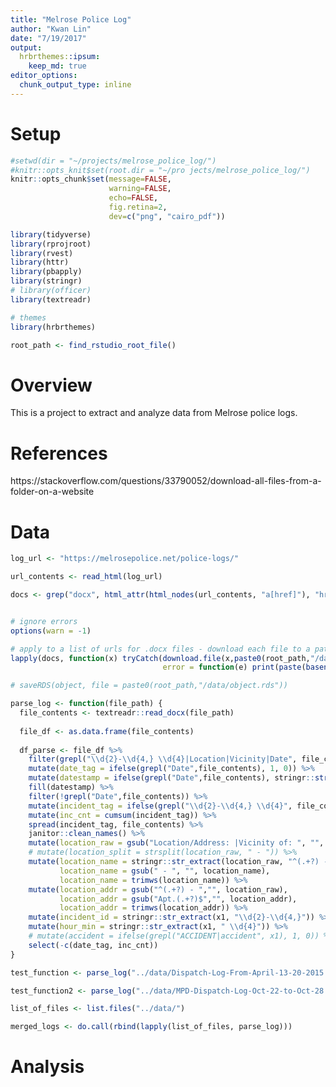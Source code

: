 ```yaml
---
title: "Melrose Police Log"
author: "Kwan Lin"
date: "7/19/2017"
output:
  hrbrthemes::ipsum:
    keep_md: true
editor_options:
  chunk_output_type: inline
---
```


# Setup

```r
#setwd(dir = "~/projects/melrose_police_log/")
#knitr::opts_knit$set(root.dir = "~/pro jects/melrose_police_log/")
knitr::opts_chunk$set(message=FALSE,
                      warning=FALSE,
                      echo=FALSE,
                      fig.retina=2,
                      dev=c("png", "cairo_pdf"))
```

```r
library(tidyverse)
library(rprojroot)
library(rvest)
library(httr)
library(pbapply)
library(stringr)
# library(officer)
library(textreadr)

# themes
library(hrbrthemes)
```

```r
root_path <- find_rstudio_root_file()
```

# Overview

This is a project to extract and analyze data from Melrose police logs.

# References

https://stackoverflow.com/questions/33790052/download-all-files-from-a-folder-on-a-website



# Data

```r
log_url <- "https://melrosepolice.net/police-logs/"

url_contents <- read_html(log_url)

docs <- grep("docx", html_attr(html_nodes(url_contents, "a[href]"), "href"), value=TRUE)


# ignore errors
options(warn = -1)

# apply to a list of urls for .docx files - download each file to a path. includes error handling
lapply(docs, function(x) tryCatch(download.file(x,paste0(root_path,"/data/",basename(x))),
                                  error = function(e) print(paste(basename(x), 'did not work out'))))

# saveRDS(object, file = paste0(root_path,"/data/object.rds"))
```

```r
parse_log <- function(file_path) {
  file_contents <- textreadr::read_docx(file_path)
  
  file_df <- as.data.frame(file_contents)
  
  df_parse <- file_df %>%
    filter(grepl("\\d{2}-\\d{4,} \\d{4}|Location|Vicinity|Date", file_contents)) %>%
    mutate(date_tag = ifelse(grepl("Date",file_contents), 1, 0)) %>%
    mutate(datestamp = ifelse(grepl("Date",file_contents), stringr::str_extract(file_contents, "\\d+/\\d+/\\d+"),NA)) %>%
    fill(datestamp) %>%
    filter(!grepl("Date",file_contents)) %>%
    mutate(incident_tag = ifelse(grepl("\\d{2}-\\d{4,} \\d{4}", file_contents),1,0)) %>%
    mutate(inc_cnt = cumsum(incident_tag)) %>%
    spread(incident_tag, file_contents) %>%
    janitor::clean_names() %>%
    mutate(location_raw = gsub("Location/Address: |Vicinity of: ", "", x0)) %>%
    # mutate(location_split = strsplit(location_raw, " - ")) %>%
    mutate(location_name = stringr::str_extract(location_raw, "^(.+?) - "),
           location_name = gsub(" - ", "", location_name),
           location_name = trimws(location_name)) %>%
    mutate(location_addr = gsub("^(.+?) - ","", location_raw),
           location_addr = gsub("Apt.(.+?)$","", location_addr),
           location_addr = trimws(location_addr)) %>%
    mutate(incident_id = stringr::str_extract(x1, "\\d{2}-\\d{4,}")) %>% # \\d{4}
    mutate(hour_min = stringr::str_extract(x1, " \\d{4}")) %>%
    # mutate(accident = ifelse(grepl("ACCIDENT|accident", x1), 1, 0)) %>%
    select(-c(date_tag, inc_cnt))
}

```

```r
test_function <- parse_log("../data/Dispatch-Log-From-April-13-20-2015.docx")

test_function2 <- parse_log("../data/MPD-Dispatch-Log-Oct-22-to-Oct-28.docx")
```

```r
list_of_files <- list.files("../data/")

merged_logs <- do.call(rbind(lapply(list_of_files, parse_log)))
```

# Analysis